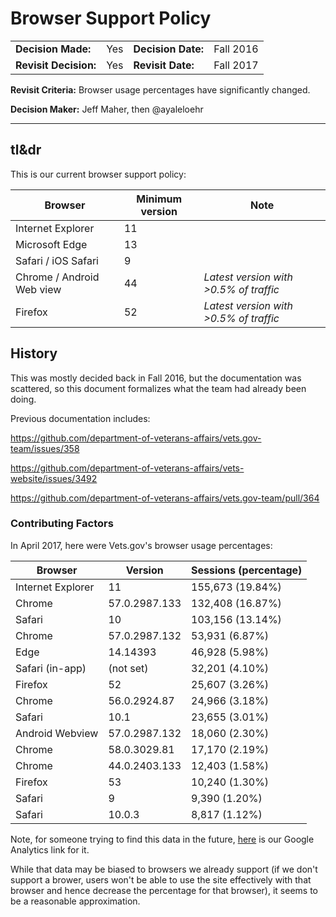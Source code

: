 # Browser Support Policy

| | | | |
| --- | --- | --- | --- |
|**Decision Made:**|Yes| **Decision Date:** | Fall 2016 |
|**Revisit Decision:**| Yes | **Revisit Date:** | Fall 2017 |

**Revisit Criteria:** Browser usage percentages have significantly changed.

**Decision Maker:** Jeff Maher, then @ayaleloehr

---

## tl&dr
This is our current browser support policy:

| Browser | Minimum version  | Note |
|---------|------------------| ---- |
| Internet Explorer | 11 |
| Microsoft Edge    | 13 |
| Safari / iOS Safari |  9 |
| Chrome / Android Web view | 44 | _Latest version with >0.5% of traffic_ |
| Firefox           | 52 | _Latest version with >0.5% of traffic_ |

## History

This was mostly decided back in Fall 2016, but the documentation was scattered, so this document formalizes what the team had already been doing.

Previous documentation includes:

https://github.com/department-of-veterans-affairs/vets.gov-team/issues/358

https://github.com/department-of-veterans-affairs/vets-website/issues/3492

https://github.com/department-of-veterans-affairs/vets.gov-team/pull/364

### Contributing Factors

In April 2017, here were Vets.gov's browser usage percentages:

| Browser           | Version       | Sessions (percentage) |
|-------------------|---------------|--------------------------------|
| Internet Explorer | 11            | 155,673 (19.84%)                |
| Chrome            | 57.0.2987.133 | 132,408 (16.87%)                |
| Safari            | 10            | 103,156 (13.14%)                |
| Chrome            | 57.0.2987.132 | 53,931 (6.87%)                  |
| Edge              | 14.14393      | 46,928 (5.98%)                  |
| Safari (in-app)   | (not set)     | 32,201 (4.10%)                  |
| Firefox           | 52            | 25,607 (3.26%)                  |
| Chrome            | 56.0.2924.87  | 24,966 (3.18%)                  |
| Safari            | 10.1          | 23,655 (3.01%)                  |
| Android Webview   | 57.0.2987.132 | 18,060 (2.30%)                  |
| Chrome            | 58.0.3029.81  | 17,170 (2.19%)                  |
| Chrome            | 44.0.2403.133 | 12,403 (1.58%)                  |
| Firefox           | 53            | 10,240 (1.30%)                  |
| Safari            | 9             | 9,390 (1.20%)                   |
| Safari            | 10.0.3        | 8,817 (1.12%)                   |

Note, for someone trying to find this data in the future, [here](https://analytics.google.com/analytics/web/#report/visitors-browser/a50123418w107014820p111433053/%3F_u.date00%3D20170404%26_u.date01%3D20170505%26tabControl.tabId%3Dexplorer%26explorer-segmentExplorer.segmentId%3Danalytics.browser%26explorer-table.secSegmentId%3Danalytics.browserVersion%26explorer-table.plotKeys%3D%5B%5D%26explorer-table.rowStart%3D0%26explorer-table.rowCount%3D25/) is our Google Analytics link for it.

While that data may be biased to browsers we already support (if we don't support a brower, users won't be able to use the site effectively with that browser and hence decrease the percentage for that browser), it seems to be a reasonable approximation.